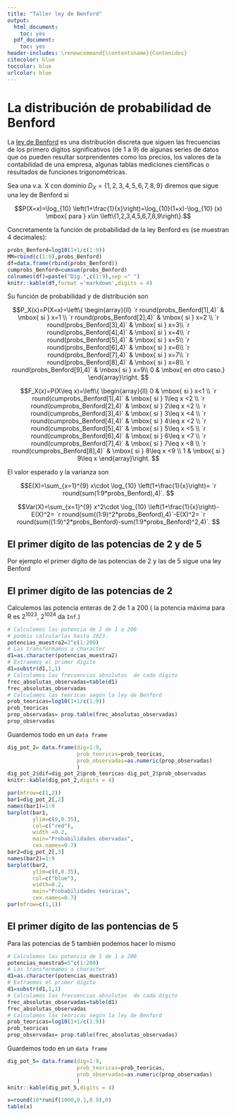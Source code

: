 ```yaml
---
title: "Taller ley de Benford"
output:
  html_document:
    toc: yes
  pdf_document:
    toc: yes
header-includes: \renewcommand{\contentsname}{Contenidos}
citecolor: blue
toccolor: blue
urlcolor: blue 
---
```




# La distribución de probabilidad de Benford

La [ley de Benford](https://en.wikipedia.org/wiki/Benford%27s_law) es  una 
distribución discreta que siguen las frecuencias de los primero dígitos 
significativos (de 1 a 9) de algunas series de datos que os pueden resultar 
sorprendentes  como los precios, los valores  de la contabilidad de una empresa,
algunas tablas  mediciones científicas o resultados de funciones 
trigonométricas.


Sea una v.a. X con dominio $D_X=\left\{1,2,3,4,5,6,7,8,9\right\}$ diremos que 
sigue una ley de Benford  si 

$$P(X=x)=\log_{10} \left(1+\frac{1}{x}\right)=\log_{10}(1+x)-\log_{10} (x)
\mbox{ para } x\in \left\{1,2,3,4,5,6,7,8,9\right\}.$$

Concretamente la función de  probabilidad de la ley Benford es 
(se muestran 4 decimales):


```r
probs_Benford=log10(1+1/c(1:9))
MM=rbind(c(1:9),probs_Benford)
df=data.frame(rbind(probs_Benford))
cumprobs_Benford=cumsum(probs_Benford)
colnames(df)=paste("Díg.",c(1:9),sep =" ")
knitr::kable(df,format ='markdown',digits = 4)
```

Su función de probabilidad y de distribución son

$$P_X(x)=P(X=x)=\left\{
\begin{array}{ll}
`r round(probs_Benford[1],4)` & \mbox{ si } x=1 \\
`r round(probs_Benford[2],4)` & \mbox{ si } x=2 \\
`r round(probs_Benford[3],4)` & \mbox{ si } x=3\\
`r round(probs_Benford[4],4)` & \mbox{ si } x=4\\
`r round(probs_Benford[5],4)` & \mbox{ si } x=5\\
`r round(probs_Benford[6],4)` & \mbox{ si } x=6\\
`r round(probs_Benford[7],4)` & \mbox{ si } x=7\\
`r round(probs_Benford[8],4)` & \mbox{ si } x=8\\
`r round(probs_Benford[9],4)` & \mbox{ si } x=9\\
 0  & \mbox{  en otro caso.} 
\end{array}\right.
$$

$$F_X(x)=P(X\leq x)=\left\{
\begin{array}{ll}
0 & \mbox{ si } x<1 \\ 
`r round(cumprobs_Benford[1],4)` & \mbox{ si } 1\leq x <2 \\
`r round(cumprobs_Benford[2],4)` & \mbox{ si } 2\leq x <2 \\
`r round(cumprobs_Benford[3],4)` & \mbox{ si } 3\leq x <4 \\
`r round(cumprobs_Benford[4],4)` & \mbox{ si } 4\leq x <2 \\
`r round(cumprobs_Benford[5],4)` & \mbox{ si } 5\leq x <5 \\
`r round(cumprobs_Benford[6],4)` & \mbox{ si } 6\leq x <7 \\
`r round(cumprobs_Benford[7],4)` & \mbox{ si } 7\leq x <8 \\
`r round(cumprobs_Benford[8],4)` & \mbox{ si } 8\leq x <9 \\
 1  & \mbox{ si } 9\leq x
\end{array}\right.
$$

El valor esperado  y la varianza son 


$$E(X)=\sum_{x=1}^{9} x\cdot \log_{10} \left(1+\frac{1}{x}\right)=
`r round(sum(1:9*probs_Benford),4)`.
$$

$$Var(X)=\sum_{x=1}^{9} x^2\cdot \log_{10} \left(1+\frac{1}{x}\right)-E(X)^2=
`r round(sum((1:9)^2*probs_Benford),4)`-E(X)^2=
`r round(sum((1:9)^2*probs_Benford)-sum(1:9*probs_Benford)^2,4)`.
$$



## El primer dígito de las potencias de 2 y de 5

Por ejemplo el primer dígito de las potencias de 2  y las de 5 sigue una ley Benford



## El primer dígito de las potencias de 2 

Calculemos las potencia enteras de 2 de  1 a 200 ( la potencia máxima para  R es $2^{1023}$, $2^{1024}$  da 
`Inf`.)


```r
# Calculemos las potencia de 2 de 1 a 200
# podéis calcularlas hasta 2023.
potencias_muestra2=2^c(1:200)
# Las transformamos a character 
d1=as.character(potencias_muestra2)
# Extraemos el primer dígito
d1=substr(d1,1,1)
# Calculamos las frecuencias absolutas  de cada dígito
frec_absolutas_observadas=table(d1)
frec_absolutas_observadas
# Calculamos las teóricas según la ley de Benford
prob_teoricas=log10(1+1/c(1:9))
prob_teoricas
prop_observadas= prop.table(frec_absolutas_observadas)
prop_observadas
```




Guardemos todo en un `data frame`

```r
dig_pot_2= data.frame(dig=1:9,
                      prob_teoricas=prob_teoricas,
                      prob_observadas=as.numeric(prop_observadas)
                      )
dig_pot_2$dif=dig_pot_2$prob_teoricas-dig_pot_2$prob_observadas
knitr::kable(dig_pot_2,digits = 4)
```



```r
par(mfrow=c(1,2))
bar1=dig_pot_2[,2]
names(bar1)=1:9
barplot(bar1,
        ylim=c(0,0.35),
        col=c("red"),
        width =0.2,
        main="Probabilidades obervadas",
        cex.names=0.7)
bar2=dig_pot_2[,3]
names(bar2)=1:9
barplot(bar2,
        ylim=c(0,0.35),
        col=c("blue"),
        width=0.2,
        main="Probabilidades teóricas",
        cex.names=0.7)
par(mfrow=c(1,1))
```

## El primer dígito de las pontencias de 5

Para las potencias de 5 también podemos hacer lo mismo

```r
# Calculemos las potencia de 5 de 1 a 200
potencias_muestra5=5^c(1:200)
# Las transformamos a character 
d1=as.character(potencias_muestra5)
# Extraemos el primer dígito
d1=substr(d1,1,1)
# Calculamos las frecuencias absolutas  de cada dígito
frec_absolutas_observadas=table(d1)
frec_absolutas_observadas
# Calculamos las teóricas según la ley de Benford
prob_teoricas=log10(1+1/c(1:9))
prob_teoricas
prop_observadas= prop.table(frec_absolutas_observadas)
```




Guardemos todo en un `data frame`

```r
dig_pot_5= data.frame(dig=1:9,
                      prob_teoricas=prob_teoricas,
                      prob_observadas=as.numeric(prop_observadas)
                      )
knitr::kable(dig_pot_5,digits = 4)
```


```r
x=round(10*runif(1000,0.1,0.9),0)
table(x)

```



